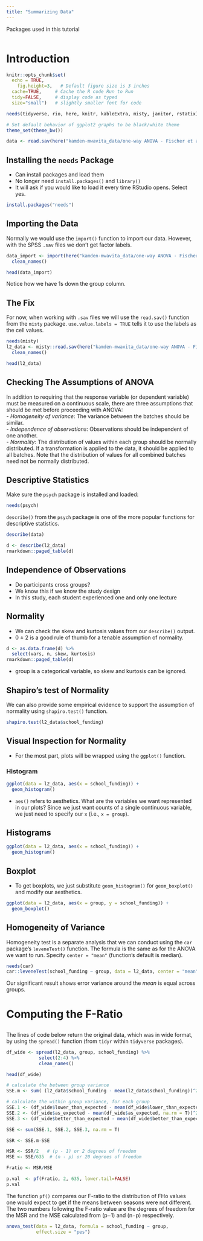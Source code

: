 ```yaml
---
title: "Summarizing Data"
---
```


Packages used in this tutorial
```r
```

# Introduction

```r
knitr::opts_chunk$set(
  echo = TRUE,
    fig.height=3,   # Default figure size is 3 inches
  cache=TRUE,     # Cache the R code Run to Run
  tidy=FALSE,     # display code as typed
  size="small")   # slightly smaller font for code

needs(tidyverse, rio, here, knitr, kableExtra, misty, janitor, rstatix)

# Set default behavior of ggplot2 graphs to be black/white theme
theme_set(theme_bw())

data <- read.sav(here("kamden-mwavita_data/one-way ANOVA - Fischer et al.sav"), use.value.labels = T)
```

## Installing the `needs` Package

- Can install packages and load them
- No longer need `install.packages()` and `library()`
- It will ask if you would like to load it every time RStudio opens. Select yes.

```r
install.packages("needs")
```


## Importing the Data
Normally we would use the `import()` function to import our data. However, with the SPSS `.sav` files we don't get factor labels.

``` r
data_import <- import(here("kamden-mwavita_data/one-way ANOVA - Fischer et al.sav")) %>% 
  clean_names()

head(data_import)
```

Notice how we have 1s down the group column.

## The Fix
For now, when working with `.sav` files we will use the `read.sav()` function from the `misty` package. `use.value.labels = TRUE` tells it to use the labels as the cell values.

``` r
needs(misty)
l2_data <- misty::read.sav(here("kamden-mwavita_data/one-way ANOVA - Fischer et al.sav"), use.value.labels = TRUE) %>% 
  clean_names()

head(l2_data)
```

## Checking The Assumptions of ANOVA
In addition to requiring that the response variable (or dependent variable) must be measured on a continuous scale, there are three assumptions that should be met before proceeding with ANOVA:  
- *Homogeneity of variance*: The variance between the batches should be similar.  
- *Independence of observations*: Observations should be independent of one another.  
- *Normality*: The distribution of values within each group should be normally distributed. If a transformation is applied to the data, it should be applied to all batches. Note that the distribution of values for all combined batches need not be normally distributed.  

## Descriptive Statistics

Make sure the `psych` package is installed and loaded:
```r
needs(psych)
```

`describe()` from the `psych` package is one of the more popular functions for descriptive statistics.

```r
describe(data)
```

```r
d <- describe(l2_data)
rmarkdown::paged_table(d)
```

## Independence of Observations
 - Do participants cross groups?
 - We know this if we know the study design
 - In this study, each student experienced one and only one lecture

## Normality
- We can check the skew and kurtosis values from our `describe()` output.
- 0 ± 2 is a good rule of thumb for a tenable assumption of normality.

```r
d <- as.data.frame(d) %>% 
  select(vars, n, skew, kurtosis)
rmarkdown::paged_table(d)
```

- group is a categorical variable, so skew and kurtosis can be ignored. 


## Shapiro's test of Normality
We can also provide some empirical evidence to support the assumption of normality using `shapiro.test()` function.

```r
shapiro.test(l2_data$school_funding)
```

## Visual Inspection for Normality
- For the most part, plots will be wrapped using the `ggplot()` function.

### Histogram
```r
ggplot(data = l2_data, aes(x = school_funding)) +
  geom_histogram()
```

- `aes()` refers to aesthetics. What are the variables we want represented in our plots? Since we just want counts of a single continuous variable, we just need to specify our `x` (i.e., `x = group`).

## Histograms
```r
ggplot(data = l2_data, aes(x = school_funding)) +
  geom_histogram()
```

## Boxplot
- To get boxplots, we just substitute `geom_histogram()` for `geom_boxplot()` and modify our aesthetics.

```r
ggplot(data = l2_data, aes(x = group, y = school_funding)) +
  geom_boxplot()
```

## Homogeneity of Variance
Homogeneity test is a separate analysis that we can conduct using the `car` package's `leveneTest()` function. The formula is the same as for the ANOVA we want to run. Specify `center = "mean"` (function's default is median).

``` r
needs(car)
car::leveneTest(school_funding ~ group, data = l2_data, center = "mean")
```

Our significant result shows error variance around the *mean* is equal across groups.

# Computing the F-Ratio

##
The lines of code below return the original data, which was in wide format, by using the `spread()` function (from `tidyr` within `tidyverse` packages).

``` r
df_wide <- spread(l2_data, group, school_funding) %>% 
            select(2:4) %>% 
            clean_names()

head(df_wide)
```

```r
# calculate the between group variance
SSE.m <- sum( (l2_data$school_funding - mean(l2_data$school_funding))^2 ) 

# calculate the within group variance, for each group
SSE.1 <- (df_wide$lower_than_expected - mean(df_wide$lower_than_expected, na.rm = T))^2
SSE.2 <- (df_wide$as_expected - mean(df_wide$as_expected, na.rm = T))^2
SSE.3 <- (df_wide$better_than_expected - mean(df_wide$better_than_expected, na.rm = T))^2

SSE <- sum(SSE.1, SSE.2, SSE.3, na.rm = T)

SSR <- SSE.m-SSE

MSR <- SSR/2   # (p - 1) or 2 degrees of freedom
MSE <- SSE/635  # (n - p) or 20 degrees of freedom

Fratio <- MSR/MSE

p.val  <- pf(Fratio, 2, 635, lower.tail=FALSE)
p.val
```
The function `pf()` compares our F-ratio to the distribution of FHo values one would expect to get if the means between seasons were not different. The two numbers following the F-ratio value are the degrees of freedom for the MSR and the MSE calculated from (p−1) and (n−p) respectively.

```r
anova_test(data = l2_data, formula = school_funding ~ group,
           effect.size = "pes")
```